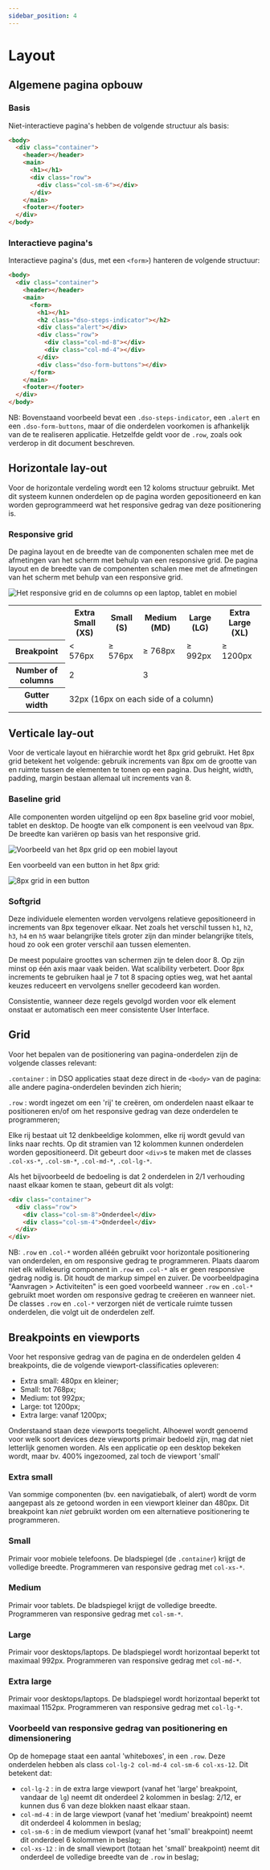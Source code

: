 ```yaml
---
sidebar_position: 4
---
```


# Layout

## Algemene pagina opbouw

### Basis

Niet-interactieve pagina's hebben de volgende structuur als basis:

```html
<body>
  <div class="container">
    <header></header>
    <main>
      <h1></h1>
      <div class="row">
        <div class="col-sm-6"></div>
      </div>
    </main>
    <footer></footer>
  </div>
</body>
```

### Interactieve pagina's

Interactieve pagina's (dus, met een `<form>`) hanteren de volgende structuur:

```html
<body>
  <div class="container">
    <header></header>
    <main>
      <form>
        <h1></h1>
        <h2 class="dso-steps-indicator"></h2>
        <div class="alert"></div>
        <div class="row">
          <div class="col-md-8"></div>
          <div class="col-md-4"></div>
        </div>
        <div class="dso-form-buttons"></div>
      </form>
    </main>
    <footer></footer>
  </div>
</body>
```

NB: Bovenstaand voorbeeld bevat een `.dso-steps-indicator`, een `.alert` en een `.dso-form-buttons`, maar of die onderdelen voorkomen is afhankelijk van de te realiseren applicatie. Hetzelfde geldt voor de `.row`, zoals ook verderop in dit document beschreven.

## Horizontale lay-out

Voor de horizontale verdeling wordt een 12 koloms structuur gebruikt. Met dit systeem kunnen onderdelen op de pagina worden gepositioneerd en kan worden geprogrammeerd wat het responsive gedrag van deze positionering is.

### Responsive grid

De pagina layout en de breedte van de componenten schalen mee met de afmetingen van het scherm met behulp van een responsive grid. De pagina layout en de breedte van de componenten schalen mee met de afmetingen van het scherm met behulp van een responsive grid.

![Het responsive grid en de columns op een laptop, tablet en mobiel](/docs/layout/layout_1.png)

<table>
  <tr>
    <th></th>
    <th>Extra Small (XS)</th>
    <th>Small (S)</th>
    <th>Medium (MD)</th>
    <th>Large (LG)</th>
    <th>Extra Large (XL)</th>
  </tr>
  <tr>
    <th>Breakpoint</th>
    <td>&lt; 576px</td>
    <td>&ge; 576px</td>
    <td>&ge; 768px</td>
    <td>&ge; 992px</td>
    <td>&ge; 1200px</td>
  </tr>
  <tr>
    <th>Number of columns</th>
    <td colspan="2">2</td>
    <td colspan="3">3</td>
  </tr>
  <tr>
    <th>Gutter width</th>
    <td colspan="5"> 32px (16px on each side of a column)</td>
  </tr>
</table>

## Verticale lay-out

Voor de verticale layout en hiërarchie wordt het 8px grid gebruikt. Het 8px grid betekent het volgende: gebruik increments van 8px om de grootte van en ruimte tussen de elementen te tonen op een pagina. Dus height, width, padding, margin bestaan allemaal uit increments van 8.

### Baseline grid

Alle componenten worden uitgelijnd op een 8px baseline grid voor mobiel, tablet en desktop. De hoogte van elk component is een veelvoud van 8px. De breedte kan variëren op basis van het responsive grid.

![Voorbeeld van het 8px grid op een mobiel layout](/docs/layout/layout_2.png)

Een voorbeeld van een button in het 8px grid:

![8px grid in een button](/docs/layout/layout_3.png)

### Softgrid

Deze individuele elementen worden vervolgens relatieve gepositioneerd in increments van 8px tegenover elkaar. Net zoals het verschil tussen `h1`, `h2`, `h3`, `h4` en `h5` waar belangrijke titels groter zijn dan minder belangrijke titels, houd zo ook een groter verschil aan tussen elementen.

De meest populaire groottes van schermen zijn te delen door 8. Op zijn minst op één axis maar vaak beiden. Wat scalibility verbetert. Door 8px increments te gebruiken haal je 7 tot 8 spacing opties weg, wat het aantal keuzes reduceert en vervolgens sneller gecodeerd kan worden.

Consistentie, wanneer deze regels gevolgd worden voor elk element onstaat er automatisch een meer consistente User Interface.

## Grid

Voor het bepalen van de positionering van pagina-onderdelen zijn de volgende classes relevant:

`.container` : in DSO applicaties staat deze direct in de `<body>` van de pagina: alle andere pagina-onderdelen bevinden zich hierin;

`.row` : wordt ingezet om een 'rij' te creëren, om onderdelen naast elkaar te positioneren en/of om het responsive gedrag van deze onderdelen te programmeren;

Elke rij bestaat uit 12 denkbeeldige kolommen, elke rij wordt gevuld van links naar rechts. Op dit stramien van 12 kolommen kunnen onderdelen worden gepositioneerd. Dit gebeurt door `<div>`s te maken met de classes `.col-xs-*`, `.col-sm-*`, `.col-md-*`, `.col-lg-*`.

Als het bijvoorbeeld de bedoeling is dat 2 onderdelen in 2/1 verhouding naast elkaar komen te staan, gebeurt dit als volgt:

```html
<div class="container">
  <div class="row">
    <div class="col-sm-8">Onderdeel</div>
    <div class="col-sm-4">Onderdeel</div>
  </div>
</div>
```

NB: `.row` en `.col-*` worden alléén gebruikt voor horizontale positionering van onderdelen, en om responsive gedrag te programmeren. Plaats daarom niet elk willekeurig component in `.row` en `.col-*` als er geen responsive gedrag nodig is. Dit houdt de markup simpel en zuiver. De voorbeeldpagina "Aanvragen > Activiteiten" is een goed voorbeeld wanneer `.row` en `.col-*` gebruikt moet worden om responsive gedrag te creëeren en wanneer niet. De classes `.row` en `.col-*` verzorgen niét de verticale ruimte tussen onderdelen, die volgt uit de onderdelen zelf.

## Breakpoints en viewports

Voor het responsive gedrag van de pagina en de onderdelen gelden 4 breakpoints, die de volgende viewport-classificaties opleveren:

- Extra small: 480px en kleiner;
- Small: tot 768px;
- Medium: tot 992px;
- Large: tot 1200px;
- Extra large: vanaf 1200px;

Onderstaand staan deze viewports toegelicht. Alhoewel wordt genoemd voor welk soort devices deze viewports primair bedoeld zijn, mag dat niet letterlijk genomen worden. Als een applicatie op een desktop bekeken wordt, maar bv. 400% ingezoomed, zal toch de viewport 'small'

### Extra small

Van sommige componenten (bv. een navigatiebalk, of alert) wordt de vorm aangepast als ze getoond worden in een viewport kleiner dan 480px.
Dit breakpoint kan _niet_ gebruikt worden om een alternatieve positionering te programmeren.

### Small

Primair voor mobiele telefoons. De bladspiegel (de `.container`) krijgt de volledige breedte.
Programmeren van responsive gedrag met `col-xs-*`.

### Medium

Primair voor tablets. De bladspiegel krijgt de volledige breedte.
Programmeren van responsive gedrag met `col-sm-*`.

### Large

Primair voor desktops/laptops. De bladspiegel wordt horizontaal beperkt tot maximaal 992px.
Programmeren van responsive gedrag met `col-md-*`.

### Extra large

Primair voor desktops/laptops. De bladspiegel wordt horizontaal beperkt tot maximaal 1152px.
Programmeren van responsive gedrag met `col-lg-*`.

### Voorbeeld van responsive gedrag van positionering en dimensionering

Op de homepage staat een aantal 'whiteboxes', in een `.row`. Deze onderdelen hebben als class `col-lg-2 col-md-4 col-sm-6 col-xs-12`. Dit betekent dat:

- `col-lg-2` : in de extra large viewport (vanaf het 'large' breakpoint, vandaar de `lg`) neemt dit onderdeel 2 kolommen in beslag: 2/12, er kunnen dus 6 van deze blokken naast elkaar staan.
- `col-md-4` : in de large viewport (vanaf het 'medium' breakpoint) neemt dit onderdeel 4 kolommen in beslag;
- `col-sm-6` : in de medium viewport (vanaf het 'small' breakpoint) neemt dit onderdeel 6 kolommen in beslag;
- `col-xs-12` : in de small viewport (totaan het 'small' breakpoint) neemt dit onderdeel de volledige breedte van de `.row` in beslag;

